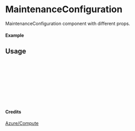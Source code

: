 
<Meta of={MaintenanceConfiguration} title="Azure/Compute/MaintenanceConfiguration" />

# MaintenanceConfiguration

MaintenanceConfiguration component with different props.

#### Example

<Canvas of={MaintenanceConfiguration.Primary} />

## Usage

```ts
import { MaintenanceConfiguration } from "yadl-ui";

const Example = () => {
  return (
      <MaintenanceConfiguration />
  );
};

export default Example;
```

#### Credits
[Azure/Compute](https://learn.microsoft.com/en-us/azure/architecture/icons/)
